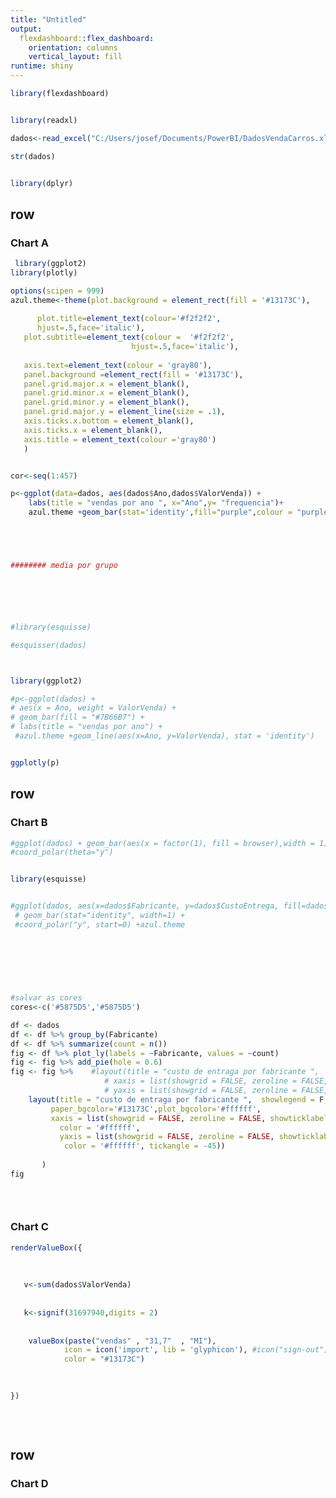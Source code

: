 ```yaml
---
title: "Untitled"
output: 
  flexdashboard::flex_dashboard:
    orientation: columns
    vertical_layout: fill
runtime: shiny
---
```


```r
library(flexdashboard)


library(readxl)

dados<-read_excel("C:/Users/josef/Documents/PowerBI/DadosVendaCarros.xlsx")

str(dados)


library(dplyr)


```

row {data-width=400}
-----------------------------------------------------------------------

### Chart A

```r
 library(ggplot2)
library(plotly)

options(scipen = 999)
azul.theme<-theme(plot.background = element_rect(fill = '#13173C'),
      
      plot.title=element_text(colour='#f2f2f2',
      hjust=.5,face='italic'),
   plot.subtitle=element_text(colour =  '#f2f2f2',
                           hjust=.5,face='italic'),
      
   axis.text=element_text(colour = 'gray80'),
   panel.background =element_rect(fill = '#13173C'),
   panel.grid.major.x = element_blank(),
   panel.grid.minor.x = element_blank(),
   panel.grid.minor.y = element_blank(),
   panel.grid.major.y = element_line(size = .1),
   axis.ticks.x.bottom = element_blank(),
   axis.ticks.x = element_blank(),
   axis.title = element_text(colour ='gray80')
   )


cor<-seq(1:457)

p<-ggplot(data=dados, aes(dados$Ano,dados$ValorVenda)) + 
    labs(title = "vendas por ano ", x="Ano",y= "frequencia")+
    azul.theme +geom_bar(stat='identity',fill="purple",colour = "purple")+theme(plot.title = element_text(hjust = 0.5))+geom_line(aes(x=Ano, y=ValorVenda), stat = 'identity')





######## media por grupo 






#library(esquisse)

#esquisser(dados)



library(ggplot2)

#p<-ggplot(dados) +
# aes(x = Ano, weight = ValorVenda) +
# geom_bar(fill = "#7B66B7") +
# labs(title = "vendas por ano") +
 #azul.theme +geom_line(aes(x=Ano, y=ValorVenda), stat = 'identity')


ggplotly(p)

```

row {data-width=350 }
-----------------------------------------------------------------------

### Chart  B



```r




#ggplot(dados) + geom_bar(aes(x = factor(1), fill = browser),width = 1) +
#coord_polar(theta="y")


library(esquisse)


#ggplot(dados, aes(x=dados$Fabricante, y=dados$CustoEntrega, fill=dados$Fabricante)) +
 # geom_bar(stat="identity", width=1) +
 #coord_polar("y", start=0) +azul.theme
  
  
  
  
 


#salvar as cores 
cores<-c('#5875D5','#5875D5')

df <- dados
df <- df %>% group_by(Fabricante)
df <- df %>% summarize(count = n())
fig <- df %>% plot_ly(labels = ~Fabricante, values = ~count)
fig <- fig %>% add_pie(hole = 0.6)
fig <- fig %>%    #layout(title = "custo de entraga por fabricante ",  showlegend = F,
                     # xaxis = list(showgrid = FALSE, zeroline = FALSE, showticklabels = FALSE),
                     # yaxis = list(showgrid = FALSE, zeroline = FALSE, showticklabels = FALSE))%>%
    layout(title = "custo de entraga por fabricante ",  showlegend = F,color='#ffffff',
         paper_bgcolor='#13173C',plot_bgcolor='#ffffff',
         xaxis = list(showgrid = FALSE, zeroline = FALSE, showticklabels = FALSE,
           color = '#ffffff',
           yaxis = list(showgrid = FALSE, zeroline = FALSE, showticklabels = FALSE,
            color = '#ffffff', tickangle = -45))
           
       )
fig

  
  


```






### Chart C

```r
renderValueBox({
   
     
  
   v<-sum(dados$ValorVenda)
 
   
   k<-signif(31697940,digits = 2)
   
   
    valueBox(paste("vendas" , "31,7"  , "MI"),
            icon = icon('import', lib = 'glyphicon'), #icon("sign-out"),
            color = "#13173C")
   
         

})
  
  
  
```




row {data-width=250 }
-----------------------------------------------------------------------


### Chart D

```r

  
  
  
```

